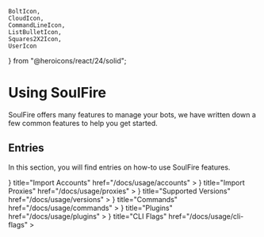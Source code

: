     BoltIcon,
    CloudIcon,
    CommandLineIcon,
    ListBulletIcon,
    Squares2X2Icon,
    UserIcon
} from "@heroicons/react/24/solid";

# Using SoulFire

SoulFire offers many features to manage your bots, we have written down a few common features to help you get started.

## Entries

In this section, you will find entries on how-to use SoulFire features.

<Cards>
    <Cards.Card
        icon={
            <UserIcon/>
        }
        title="Import Accounts"
        href="/docs/usage/accounts"
    >
    </Cards.Card>
    <Cards.Card
        icon={
            <CloudIcon/>
        }
        title="Import Proxies"
        href="/docs/usage/proxies"
    >
    </Cards.Card>
    <Cards.Card
        icon={
            <ListBulletIcon/>
        }
        title="Supported Versions"
        href="/docs/usage/versions"
    >
    </Cards.Card>
    <Cards.Card
        icon={
            <BoltIcon/>
        }
        title="Commands"
        href="/docs/usage/commands"
    >
    </Cards.Card>
    <Cards.Card
        icon={
            <Squares2X2Icon/>
        }
        title="Plugins"
        href="/docs/usage/plugins"
    >
    </Cards.Card>
    <Cards.Card
        icon={
            <CommandLineIcon/>
        }
        title="CLI Flags"
        href="/docs/usage/cli-flags"
    >
    </Cards.Card>
</Cards>
